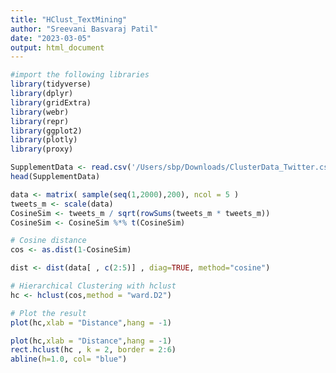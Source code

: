 ```yaml
---
title: "HClust_TextMining"
author: "Sreevani Basvaraj Patil"
date: "2023-03-05"
output: html_document
---
```


```r
#import the following libraries
library(tidyverse)
library(dplyr)
library(gridExtra)
library(webr)
library(repr)
library(ggplot2)
library(plotly)
library(proxy)
```

```r
SupplementData <- read.csv('/Users/sbp/Downloads/ClusterData_Twitter.csv')
head(SupplementData)
```

```r
data <- matrix( sample(seq(1,2000),200), ncol = 5 )
tweets_m <- scale(data)
CosineSim <- tweets_m / sqrt(rowSums(tweets_m * tweets_m))
CosineSim <- CosineSim %*% t(CosineSim)
```

```r
# Cosine distance
cos <- as.dist(1-CosineSim)

dist <- dist(data[ , c(2:5)] , diag=TRUE, method="cosine")

# Hierarchical Clustering with hclust
hc <- hclust(cos,method = "ward.D2")

# Plot the result
plot(hc,xlab = "Distance",hang = -1)

```

```r
plot(hc,xlab = "Distance",hang = -1)
rect.hclust(hc , k = 2, border = 2:6)
abline(h=1.0, col= "blue")
```